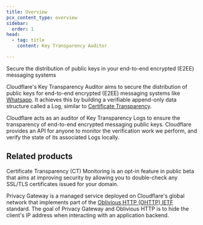 ```yaml
---
title: Overview
pcx_content_type: overview
sidebar:
  order: 1
head:
  - tag: title
    content: Key Transparency Auditor 

---
```



<Description>

Secure the distribution of public keys in your end-to-end encrypted (E2EE) messaging systems

</Description>

Cloudflare's Key Transparency Auditor aims to secure the distribution of public keys for end-to-end encrypted (E2EE) messaging systems like [Whatsapp](https://engineering.fb.com/2023/04/13/security/whatsapp-key-transparency/). It achieves this by building a verifiable append-only data structure called a Log, similar to [Certificate Transparency](https://developer.mozilla.org/en-US/docs/Web/Security/Certificate_Transparency).

Cloudflare acts as an auditor of Key Transparency Logs to ensure the transparency of end-to-end encrypted messaging public keys. Cloudflare provides an API for anyone to monitor the verification work we perform, and verify the state of its associated Logs locally.

## Related products

<RelatedProduct header="Certificate Transparency Monitoring" href="/ssl/edge-certificates/additional-options/certificate-transparency-monitoring/" product="ssl">

Certificate Transparency (CT) Monitoring is an opt-in feature in public beta that aims at improving security by allowing you to double-check any SSL/TLS certificates issued for your domain.

</RelatedProduct>

<RelatedProduct header="Privacy Gateway" href="/privacy-gateway/" product="privacy-gateway">

Privacy Gateway is a managed service deployed on Cloudflare's global network that implements part of the [Oblivious HTTP (OHTTP) IETF](https://www.ietf.org/archive/id/draft-thomson-http-oblivious-01.html) standard. The goal of Privacy Gateway and Oblivious HTTP is to hide the client's IP address when interacting with an application backend.

</RelatedProduct>
